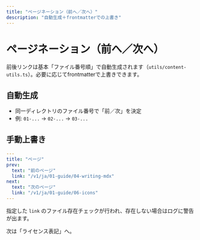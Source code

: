```yaml
---
title: "ページネーション（前へ／次へ）"
description: "自動生成＋frontmatterでの上書き"
---
```



# ページネーション（前へ／次へ）

前後リンクは基本「ファイル番号順」で自動生成されます（`utils/content-utils.ts`）。必要に応じてfrontmatterで上書きできます。

## 自動生成

- 同一ディレクトリのファイル番号で「前／次」を決定
- 例: `01-...` → `02-...` → `03-...`

## 手動上書き

```yaml
---
title: "ページ"
prev:
  text: "前のページ"
  link: "/v1/ja/01-guide/04-writing-mdx"
next:
  text: "次のページ"
  link: "/v1/ja/01-guide/06-icons"
---
```

<Alert type="note">指定した `link` のファイル存在チェックが行われ、存在しない場合はログに警告が出ます。</Alert>

次は「ライセンス表記」へ。

